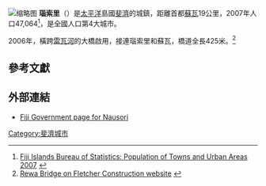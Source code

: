[[File:Nausori_Town.jpg|缩略图]]
'''瑙索里'''（{{lang-fj|Nausori}}）是[[太平洋|太平洋]]島國[[斐濟|斐濟]]的城鎮，距離首都[[蘇瓦|蘇瓦]]19公里，2007年人口47,064<ref>[http://www.statsfiji.gov.fj/Social/popn_townsarea.htm Fiji Islands Bureau of Statistics: Population of Towns and Urban Areas 2007] {{webarchive|url=https://web.archive.org/web/20121019001457/http://www.statsfiji.gov.fj/Social/popn_townsarea.htm |date=2012-10-19 }}</ref>，是全國人口第4大城市。

2006年，橫跨[[雷瓦河|雷瓦河]]的大橋啟用，接連瑙索里和蘇瓦，橋道全長425米。<ref>[http://www.fletcherconstruction.co.nz/project.php?project_id=182 Rewa Bridge on Fletcher Construction website] {{webarchive|url=https://web.archive.org/web/20110724192706/http://www.fletcherconstruction.co.nz/project.php?project_id=182 |date=2011-07-24 }}</ref>

==參考文獻==
{{reflist}}

==外部連結==
*[https://web.archive.org/web/20061208121436/http://www.fiji.gov.fj/publish/page_788.shtml Fiji Government page for Nausori]

{{Coord|-18.024445|178.545427|type:city|display=title}}

{{Fiji-stub}}

[[Category:斐濟城市|Category:斐濟城市]]